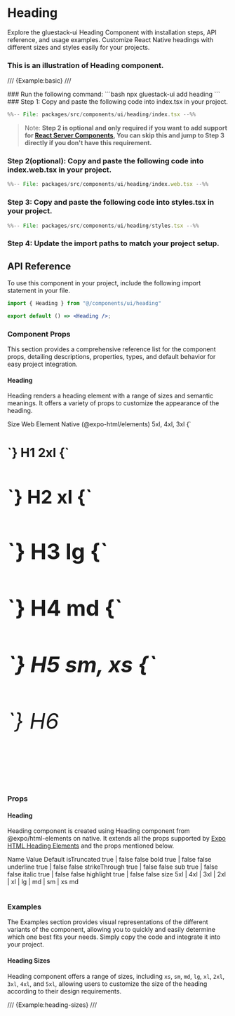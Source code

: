 
# Heading

Explore the gluestack-ui Heading Component with installation steps, API reference, and usage examples. Customize React Native headings with different sizes and styles easily for your projects.


### This is an illustration of Heading component.
/// {Example:basic} ///

<Tabs>
<TabItem label="CLI">
### Run the following command:
  ```bash
  npx gluestack-ui add heading
  ```
</TabItem>
<TabItem label="Manual">
### Step 1: Copy and paste the following code into index.tsx in your project.


```jsx 
%%-- File: packages/src/components/ui/heading/index.tsx --%% 
```

> Note: **Step 2 is optional and only required if you want to add support for [React Server Components](https://vercel.com/blog/understanding-react-server-components), You can skip this and jump to Step 3 directly if you don't have this requirement.**

### Step 2(optional): Copy and paste the following code into index.web.tsx in your project.


```jsx 
%%-- File: packages/src/components/ui/heading/index.web.tsx --%% 
```


### Step 3: Copy and paste the following code into styles.tsx in your project.


```jsx 
%%-- File: packages/src/components/ui/heading/styles.tsx --%% 
```


### Step 4: Update the import paths to match your project setup.
</TabItem>
</Tabs>

## API Reference

To use this component in your project, include the following import statement in your file.

```jsx
import { Heading } from "@/components/ui/heading"
```

```jsx
export default () => <Heading />;
```

### Component Props

This section provides a comprehensive reference list for the component props, detailing descriptions, properties, types, and default behavior for easy project integration.

#### Heading

Heading renders a heading element with a range of sizes and semantic meanings. It offers a variety of props to customize the appearance of the heading.

<Table>
  <TableBody>
    <TableRow>
      <TableHeaderCell>Size</TableHeaderCell>
      <TableHeaderCell>Web Element</TableHeaderCell>
      <TableHeaderCell>Native (@expo-html/elements)</TableHeaderCell>
    </TableRow>
    <TableRow>
      <TableCell><InlineCode>5xl, 4xl, 3xl</InlineCode></TableCell>
      <TableCell><InlineCode>{`<h1 />`}</InlineCode></TableCell>
      <TableCell><InlineCode>H1</InlineCode></TableCell>
    </TableRow>
    <TableRow>
      <TableCell><InlineCode>2xl</InlineCode></TableCell>
      <TableCell><InlineCode>{`<h2 />`}</InlineCode></TableCell>
      <TableCell><InlineCode>H2</InlineCode></TableCell>
    </TableRow>
    <TableRow>
      <TableCell><InlineCode>xl</InlineCode></TableCell>
      <TableCell><InlineCode>{`<h3 />`}</InlineCode></TableCell>
      <TableCell><InlineCode>H3</InlineCode></TableCell>
    </TableRow>
    <TableRow>
      <TableCell><InlineCode>lg</InlineCode></TableCell>
      <TableCell><InlineCode>{`<h4 />`}</InlineCode></TableCell>
      <TableCell><InlineCode>H4</InlineCode></TableCell>
    </TableRow>
    <TableRow>
      <TableCell><InlineCode>md</InlineCode></TableCell>
      <TableCell><InlineCode>{`<h5 />`}</InlineCode></TableCell>
      <TableCell><InlineCode>H5</InlineCode></TableCell>
    </TableRow>
    <TableRow>
      <TableCell><InlineCode>sm, xs</InlineCode></TableCell>
      <TableCell><InlineCode>{`<h6 />`}</InlineCode></TableCell>
      <TableCell><InlineCode>H6</InlineCode></TableCell>
    </TableRow>
  </TableBody>
</Table>

### Props

#### Heading

Heading component is created using Heading component from @expo/html-elements on native. It extends all the props supported by [Expo HTML Heading Elements](https://www.npmjs.com/package/@expo/html-elements/v/0.0.5) and the props mentioned below.

<Table>
  <TableBody>
    <TableRow>
      <TableHeaderCell>Name</TableHeaderCell>
      <TableHeaderCell>Value</TableHeaderCell>
      <TableHeaderCell>Default</TableHeaderCell>
    </TableRow>
    <TableRow>
      <TableCell><InlineCode>isTruncated</InlineCode></TableCell>
      <TableCell>true | false</TableCell>
      <TableCell>false</TableCell>
    </TableRow>
    <TableRow>
      <TableCell><InlineCode>bold</InlineCode></TableCell>
      <TableCell>true | false</TableCell>
      <TableCell>false</TableCell>
    </TableRow>
    <TableRow>
      <TableCell><InlineCode>underline</InlineCode></TableCell>
      <TableCell>true | false</TableCell>
      <TableCell>false</TableCell>
    </TableRow>
    <TableRow>
      <TableCell><InlineCode>strikeThrough</InlineCode></TableCell>
      <TableCell>true | false</TableCell>
      <TableCell>false</TableCell>
    </TableRow>
    <TableRow>
      <TableCell><InlineCode>sub</InlineCode></TableCell>
      <TableCell>true | false</TableCell>
      <TableCell>false</TableCell>
    </TableRow>
    <TableRow>
      <TableCell><InlineCode>italic</InlineCode></TableCell>
      <TableCell>true | false</TableCell>
      <TableCell>false</TableCell>
    </TableRow>
    <TableRow>
      <TableCell><InlineCode>highlight</InlineCode></TableCell>
      <TableCell>true | false</TableCell>
      <TableCell>false</TableCell>
    </TableRow>
    <TableRow>
      <TableCell><InlineCode>size</InlineCode></TableCell>
      <TableCell>5xl | 4xl | 3xl | 2xl | xl | lg | md | sm | xs</TableCell>
      <TableCell>md</TableCell>
    </TableRow>
  </TableBody>
</Table>

### Examples

The Examples section provides visual representations of the different variants of the component, allowing you to quickly and easily determine which one best fits your needs. Simply copy the code and integrate it into your project.

#### Heading Sizes

Heading component offers a range of sizes, including `xs`, `sm`, `md`, `lg`, `xl`, `2xl`, `3xl`, `4xl`, and `5xl`, allowing users to customize the size of the heading according to their design requirements.

/// {Example:heading-sizes} ///